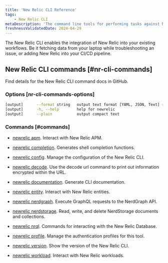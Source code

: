 ```yaml
---
title: 'New Relic CLI Reference'
tags:
    - New Relic CLI
metaDescription: 'The command line tools for performing tasks against New Relic APIs'
freshnessValidatedDate: 2024-04-29
---
```


The New Relic CLI enables the integration of New Relic into your existing workflows. Be it fetching data from your laptop while troubleshooting an issue, or adding New Relic into your CI/CD pipeline.

## New Relic CLI commands [#nr-cli-commands]

Find details for the New Relic CLI command docs in GitHub.

### Options [nr-cli-commands-options]

```bash copyable=false
[output]      --format string   output text format [YAML, JSON, Text] (default "JSON")
[output]      -h, --help        help for newrelic
[output]      --plain           output compact text
```

### Commands [#commands]

* [newrelic apm](https://github.com/newrelic/newrelic-cli/blob/master/docs/cli/newrelic_apm.md). Interact with New Relic APM.

* [newrelic completion](https://github.com/newrelic/newrelic-cli/blob/master/docs/cli/newrelic_completion.md). Generates shell completion functions.

* [newrelic config](https://github.com/newrelic/newrelic-cli/blob/master/docs/cli/newrelic_config.md). Manage the configuration of the New Relic CLI.

* [newrelic decode](https://github.com/newrelic/newrelic-cli/blob/master/docs/cli/newrelic_decode.md). Use the decode url command to print out information encrypted within the URL.

* [newrelic documentation](https://github.com/newrelic/newrelic-cli/blob/master/docs/cli/newrelic_documentation.md). Generate CLI documentation.

* [newrelic entity](https://github.com/newrelic/newrelic-cli/blob/master/docs/cli/newrelic_entity.md). Interact with New Relic entities.

* [newrelic nerdgraph](https://github.com/newrelic/newrelic-cli/blob/master/docs/cli/newrelic_nerdgraph.md). Execute GraphQL requests to the NerdGraph API.

* [newrelic nerdstorage](https://github.com/newrelic/newrelic-cli/blob/master/docs/cli/newrelic_nerdstorage.md). Read, write, and delete NerdStorage documents and collections.

* [newrelic nrql](https://github.com/newrelic/newrelic-cli/blob/master/docs/cli/newrelic_nrql.md). Commands for interacting with the New Relic Database.

* [newrelic profile](https://github.com/newrelic/newrelic-cli/blob/master/docs/cli/newrelic_profile.md). Manage the authentication profiles for this tool.

* [newrelic version](https://github.com/newrelic/newrelic-cli/blob/master/docs/cli/newrelic_version.md). Show the version of the New Relic CLI.

* [newrelic workload](https://github.com/newrelic/newrelic-cli/blob/master/docs/cli/newrelic_workload.md). Interact with New Relic workloads.
